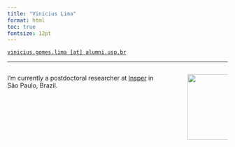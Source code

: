 ```yaml
---
title: "Vinicius Lima"
format: html
toc: true
fontsize: 12pt
---
```


[`vinicius.gomes.lima [at] alumni.usp.br`](mailto:vinicius.gomes.lima@alumni.usp.br)

------------------------------------------------------------------------

::: columns
::: {.column width="75%"}
I'm currently a postdoctoral researcher at [Insper](https://www.insper.edu.br/en/) in São Paulo, Brazil.
:::

::: {.column width="5%"}
<!-- empty column to create gap -->
:::

::: {.column width="20%"}
![](img/foto_eesp.jpg){fig-align="center" width="150"}
:::
:::
